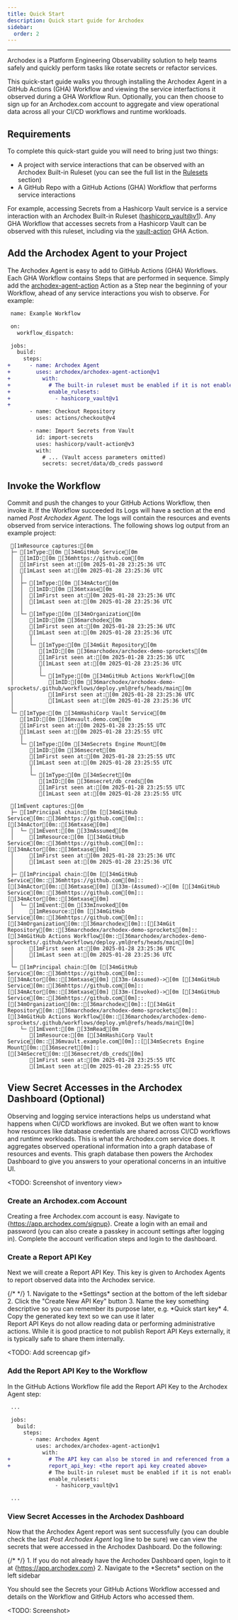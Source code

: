 ```yaml
---
title: Quick Start
description: Quick start guide for Archodex
sidebar:
  order: 2
---
```



---

Archodex is a Platform Engineering Observability solution to help teams safely and quickly perform tasks like rotate
secrets or refactor services.

This quick-start guide walks you through installing the Archodex Agent in a GitHub Actions (GHA) Workflow and viewing
the service interfactions it observed during a GHA Workflow Run. Optionally, you can then choose to sign up for an
Archodex.com account to aggregate and view operational data across all your CI/CD workflows and runtime workloads.

## Requirements

To complete this quick-start guide you will need to bring just two things:

- A project with service interactions that can be observed with an Archodex Built-in Ruleset (you can see the full list
  in the [Rulesets](rulesets) section)
- A GitHub Repo with a GitHub Actions (GHA) Workflow that performs service interactions

For example, accessing Secrets from a Hashicorp Vault service is a service interaction with an Archodex Built-in Ruleset
([hashicorp_vault@v1](./rulesets/hashicorp_vault@v1)). Any GHA Workflow that accesses secrets from a Hashicorp Vault can
be observed with this ruleset, including via the
[vault-action](https://developer.hashicorp.com/vault/docs/platform/github-actions) GHA Action.

## Add the Archodex Agent to your Project

The Archodex Agent is easy to add to GitHub Actions (GHA) Workflows. Each GHA Workflow contains Steps that are performed
in sequence. Simply add the [archodex-agent-action](https://github.com/marketplace/actions/archodex-agent-action) Action
as a Step near the beginning of your Workflow, ahead of any service interactions you wish to observe. For example:

```diff lang="yaml" wrap
 name: Example Workflow

 on:
   workflow_dispatch:

 jobs:
   build:
     steps:
+      - name: Archodex Agent
+        uses: archodex/archodex-agent-action@v1
+          with:
+            # The built-in ruleset must be enabled if it is not enabled by default (see the ruleset's docs for details)
+            enable_rulesets:
+              - hashicorp_vault@v1
+
       - name: Checkout Repository
         uses: actions/checkout@v4

       - name: Import Secrets from Vault
         id: import-secrets
         uses: hashicorp/vault-action@v3
         with:
           # ... (Vault access parameters omitted)
           secrets: secret/data/db_creds password
```

## Invoke the Workflow

Commit and push the changes to your GitHub Actions Workflow, then invoke it. If the Workflow succeeded its Logs will
have a section at the end named _Post Archodex Agent_. The logs will contain the resources and events observed from
service interactions. The following shows log output from an example project:

```ansi title="Post Archodex Agent" wrap
 [1mResource captures:[0m
 ├─ [1mType:[0m [34mGitHub Service[0m
 │  [1mID:[0m [36mhttps://github.com[0m
 │  [1mFirst seen at:[0m 2025-01-28 23:25:36 UTC
 │  [1mLast seen at:[0m 2025-01-28 23:25:36 UTC
 │  │
 │  ├─ [1mType:[0m [34mActor[0m
 │  │  [1mID:[0m [36mtxase[0m
 │  │  [1mFirst seen at:[0m 2025-01-28 23:25:36 UTC
 │  │  [1mLast seen at:[0m 2025-01-28 23:25:36 UTC
 │  │
 │  └─ [1mType:[0m [34mOrganization[0m
 │     [1mID:[0m [36marchodex[0m
 │     [1mFirst seen at:[0m 2025-01-28 23:25:36 UTC
 │     [1mLast seen at:[0m 2025-01-28 23:25:36 UTC
 │     │
 │     └─ [1mType:[0m [34mGit Repository[0m
 │        [1mID:[0m [36marchodex/archodex-demo-sprockets[0m
 │        [1mFirst seen at:[0m 2025-01-28 23:25:36 UTC
 │        [1mLast seen at:[0m 2025-01-28 23:25:36 UTC
 │        │
 │        └─ [1mType:[0m [34mGitHub Actions Workflow[0m
 │           [1mID:[0m [36marchodex/archodex-demo-sprockets/.github/workflows/deploy.yml@refs/heads/main[0m
 │           [1mFirst seen at:[0m 2025-01-28 23:25:36 UTC
 │           [1mLast seen at:[0m 2025-01-28 23:25:36 UTC
 │
 └─ [1mType:[0m [34mHashiCorp Vault Service[0m
    [1mID:[0m [36mvault.demo.com[0m
    [1mFirst seen at:[0m 2025-01-28 23:25:55 UTC
    [1mLast seen at:[0m 2025-01-28 23:25:55 UTC
    │
    └─ [1mType:[0m [34mSecrets Engine Mount[0m
       [1mID:[0m [36msecret[0m
       [1mFirst seen at:[0m 2025-01-28 23:25:55 UTC
       [1mLast seen at:[0m 2025-01-28 23:25:55 UTC
       │
       └─ [1mType:[0m [34mSecret[0m
          [1mID:[0m [36msecret/db_creds[0m
          [1mFirst seen at:[0m 2025-01-28 23:25:55 UTC
          [1mLast seen at:[0m 2025-01-28 23:25:55 UTC

 [1mEvent captures:[0m
 ├─ [1mPrincipal chain:[0m [[34mGitHub Service[0m::[36mhttps://github.com[0m]::[[34mActor[0m::[36mtxase[0m]
 │  └─ [1mEvent:[0m [33mAssumed[0m
 │     [1mResource:[0m [[34mGitHub Service[0m::[36mhttps://github.com[0m]::[[34mActor[0m::[36mtxase[0m]
 │     [1mFirst seen at:[0m 2025-01-28 23:25:36 UTC
 │     [1mLast seen at:[0m 2025-01-28 23:25:36 UTC
 │
 ├─ [1mPrincipal chain:[0m [[34mGitHub Service[0m::[36mhttps://github.com[0m]::[[34mActor[0m::[36mtxase[0m] [33m-(Assumed)->[0m [[34mGitHub Service[0m::[36mhttps://github.com[0m]::[[34mActor[0m::[36mtxase[0m]
 │  └─ [1mEvent:[0m [33mInvoked[0m
 │     [1mResource:[0m [[34mGitHub Service[0m::[36mhttps://github.com[0m]::[[34mOrganization[0m::[36marchodex[0m]::[[34mGit Repository[0m::[36marchodex/archodex-demo-sprockets[0m]::[[34mGitHub Actions Workflow[0m::[36marchodex/archodex-demo-sprockets/.github/workflows/deploy.yml@refs/heads/main[0m]
 │     [1mFirst seen at:[0m 2025-01-28 23:25:36 UTC
 │     [1mLast seen at:[0m 2025-01-28 23:25:36 UTC
 │
 └─ [1mPrincipal chain:[0m [[34mGitHub Service[0m::[36mhttps://github.com[0m]::[[34mActor[0m::[36mtxase[0m] [33m-(Assumed)->[0m [[34mGitHub Service[0m::[36mhttps://github.com[0m]::[[34mActor[0m::[36mtxase[0m] [33m-(Invoked)->[0m [[34mGitHub Service[0m::[36mhttps://github.com[0m]::[[34mOrganization[0m::[36marchodex[0m]::[[34mGit Repository[0m::[36marchodex/archodex-demo-sprockets[0m]::[[34mGitHub Actions Workflow[0m::[36marchodex/archodex-demo-sprockets/.github/workflows/deploy.yml@refs/heads/main[0m]
    └─ [1mEvent:[0m [33mRead[0m
       [1mResource:[0m [[34mHashiCorp Vault Service[0m::[36mvault.example.com[0m]::[[34mSecrets Engine Mount[0m::[36msecret[0m]::[[34mSecret[0m::[36msecret/db_creds[0m]
       [1mFirst seen at:[0m 2025-01-28 23:25:55 UTC
       [1mLast seen at:[0m 2025-01-28 23:25:55 UTC
```

## View Secret Accesses in the Archodex Dashboard (Optional)

Observing and logging service interactions helps us understand what happens when CI/CD workflows are invoked. But we
often want to know how resources like database credentials are shared across CI/CD workflows and runtime workloads. This
is what the Archodex.com service does. It aggregates observed operational information into a graph database of resources
and events. This graph database then powers the Archodex Dashboard to give you answers to your operational concerns in
an intuitive UI.

&lt;TODO: Screenshot of inventory view&gt;

### Create an Archodex.com Account

Creating a free Archodex.com account is easy. Navigate to
{<a href="https://app.archodex.com/signup" target="_blank">https://app.archodex.com/signup</a>}. Create a login with an
email and password (you can also create a passkey in account settings after logging in). Complete the account
verification steps and login to the dashboard.

### Create a Report API Key

Next we will create a Report API Key. This key is given to Archodex Agents to report observed data into the Archodex
service.

<Steps>
  {/* <!-- prettier-ignore --> */}
  1. Navigate to the *Settings* section at the bottom of the left sidebar
  2. Click the "Create New API Key" button
  3. Name the key something descriptive so you can remember its purpose later, e.g. *Quick start key*
  4. Copy the generated key text so we can use it later
      <Aside>
        Report API Keys do not allow reading data or performing administrative actions. While it is good practice to not
        publish Report API Keys externally, it is typically safe to share them internally.
      </Aside>
</Steps>

&lt;TODO: Add screencap gif&gt;

### Add the Report API Key to the Workflow

In the GitHub Actions Workflow file add the Report API Key to the Archodex Agent step:

```diff lang="yaml" wrap
 ...

 jobs:
   build:
     steps:
       - name: Archodex Agent
         uses: archodex/archodex-agent-action@v1
           with:
+            # The API key can also be stored in and referenced from a GitHub Secret
+            report_api_key: <the report api key created above>
             # The built-in ruleset must be enabled if it is not enabled by default (see the ruleset's docs for details)
             enable_rulesets:
               - hashicorp_vault@v1

 ...
```

### View Secret Accesses in the Archodex Dashboard

Now that the Archodex Agent report was sent successfully (you can double check the last _Post Archodex Agent_ log line
to be sure) we can view the secrets that were accessed in the Archodex Dashboard. Do the following:

<Steps>
  {/* <!-- prettier-ignore --> */}
  1. If you do not already have the Archodex Dashboard open, login to it at {<a href="https://app.archodex.com" target="_blank">https://app.archodex.com</a>}
  2. Navigate to the *Secrets* section on the left sidebar
</Steps>

You should see the Secrets your GitHub Actions Workflow accessed and details on the Workflow and GitHub Actors who
accessed them.

&lt;TODO: Screenshot&gt;

<LinkCard
  title="Next Step: Explore More Agent Instrumentation"
  description="Now that you are up and running with Archodex for one GitHub Actions Workflow we recommend exploring how to enable more instrumentation rulesets. You may also wish to add the Archodex Agent to more workload environments such as a Kubernetes Cluster."
  href="./agent"
/>
